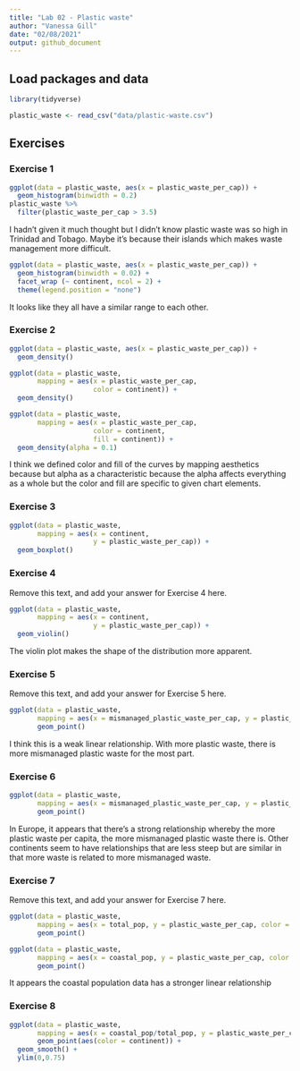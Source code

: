 ```yaml
---
title: "Lab 02 - Plastic waste"
author: "Vanessa Gill"
date: "02/08/2021"
output: github_document
---
```


## Load packages and data

```r
library(tidyverse) 
```

```r
plastic_waste <- read_csv("data/plastic-waste.csv")
```

## Exercises

### Exercise 1

```r
ggplot(data = plastic_waste, aes(x = plastic_waste_per_cap)) +
  geom_histogram(binwidth = 0.2)
plastic_waste %>%
  filter(plastic_waste_per_cap > 3.5)
```

I hadn't given it much thought but I didn't know plastic waste was so high in Trinidad and Tobago. Maybe it's because their islands which makes waste management more difficult.

```r
ggplot(data = plastic_waste, aes(x = plastic_waste_per_cap)) +
  geom_histogram(binwidth = 0.02) +
  facet_wrap (~ continent, ncol = 2) +
  theme(legend.position = "none")
```

It looks like they all have a similar range to each other.

### Exercise 2

```r
ggplot(data = plastic_waste, aes(x = plastic_waste_per_cap)) +
  geom_density()
```

```r
ggplot(data = plastic_waste, 
       mapping = aes(x = plastic_waste_per_cap, 
                     color = continent)) +
  geom_density()
```
```r
ggplot(data = plastic_waste, 
       mapping = aes(x = plastic_waste_per_cap, 
                     color = continent, 
                     fill = continent)) +
  geom_density(alpha = 0.1)
```

I think we defined color and fill of the curves by mapping aesthetics because but alpha as a characteristic because the alpha affects everything as a whole but the color and fill are specific to given chart elements.

### Exercise 3

```r
ggplot(data = plastic_waste, 
       mapping = aes(x = continent, 
                     y = plastic_waste_per_cap)) +
  geom_boxplot()
```

### Exercise 4

Remove this text, and add your answer for Exercise 4 here.

```r
ggplot(data = plastic_waste, 
       mapping = aes(x = continent, 
                     y = plastic_waste_per_cap)) +
  geom_violin()
```

The violin plot makes the shape of the distribution more apparent. 

### Exercise 5

Remove this text, and add your answer for Exercise 5 here.

```r
ggplot(data = plastic_waste,
       mapping = aes(x = mismanaged_plastic_waste_per_cap, y = plastic_waste_per_cap)) +
       geom_point()
```

I think this is a weak linear relationship. With more plastic waste, there is more mismanaged plastic waste for the most part. 

### Exercise 6


```r
ggplot(data = plastic_waste,
       mapping = aes(x = mismanaged_plastic_waste_per_cap, y = plastic_waste_per_cap, color = continent)) +
       geom_point()
```

In Europe, it appears that there's a strong relationship whereby the more plastic waste per capita, the more mismanaged plastic waste there is. 
Other continents seem to have relationships that are less steep but are similar in that more waste is related to more mismanaged waste.

### Exercise 7

Remove this text, and add your answer for Exercise 7 here.

```r
ggplot(data = plastic_waste,
       mapping = aes(x = total_pop, y = plastic_waste_per_cap, color = continent)) +
       geom_point()
```

```r
ggplot(data = plastic_waste,
       mapping = aes(x = coastal_pop, y = plastic_waste_per_cap, color = continent)) +
       geom_point()
```

It appears the coastal population data has a stronger linear relationship

### Exercise 8

```r
ggplot(data = plastic_waste,
       mapping = aes(x = coastal_pop/total_pop, y = plastic_waste_per_cap)) +
       geom_point(aes(color = continent)) +
  geom_smooth() + 
  ylim(0,0.75)
```
